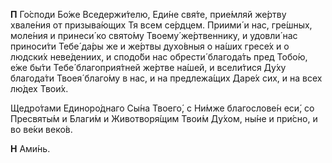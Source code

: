 **П** Го́споди Бо́же Вседержи́телю, Еди́не свя́те, прие́мляй же́ртву хвале́ния от призыва́ющих Тя всем се́рдцем. Приими́ и нас, гре́шных, моле́ния и принеси́ ко свято́му Твоему́ же́ртвеннику, и удовли́ нас приноси́ти Тебе́ да́ры же и же́ртвы духо́вныя о на́ших гресе́х и о людски́х неве́дениих, и сподо́би нас обрести́ благода́ть пред Тобо́ю, е́же бы́ти Тебе́ благоприя́тней же́ртве на́шей, и всели́тися Ду́ху благода́ти Твоея́ благо́му в нас, и на предлежа́щих Даре́х сих, и на всех лю́дех Твои́х.

Щедро́тами Единоро́днаго Сы́на Твоего́, с Ни́мже благослове́н еси́, со Пресвяты́м и Благи́м и Животворя́щим Твои́м Ду́хом, ны́не и при́сно, и во ве́ки веко́в.

**Н** Ами́нь.
